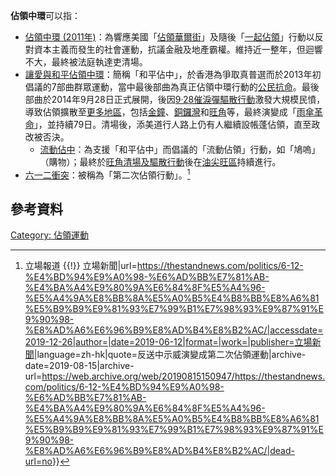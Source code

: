 {{NoteTA|1=zh-hant:佔中;zh-hans:占中;}}

'''佔領中環'''可以指：
*[[佔領中環_(2011年)|佔領中環 (2011年)]]：為響應美國「[[佔領華爾街|佔領華爾街]]」及隨後「[[佔領|一起佔領]]」行動以反對資本主義而發生的社會運動，抗議金融及地產霸權。維持近一整年，但迴響不大，最終被法庭執達吏清場。
*[[讓愛與和平佔領中環|讓愛與和平佔領中環]]：簡稱「和平佔中」，於香港為爭取真普選而於2013年初倡議的7部曲群眾運動，當中最後部曲為真正佔領中環行動的[[公民抗命|公民抗命]]。最後部曲於2014年9月28日正式展開，後因[[9·28催淚彈驅散行動|9·28催淚彈驅散行動]]激發大規模民憤，導致佔領擴散至[[雨傘革命佔領區|更多地區]]，包括[[金鐘|金鐘]]、[[銅鑼灣|銅鑼灣]]和[[旺角|旺角]]等，最終演變成「[[雨傘革命|雨傘革命]]」，並持續79日。清場後，添美道行人路上仍有人繼續設帳蓬佔領，直至政改被否決。
**[[流動佔中|流動佔中]]：為支援「和平佔中」而倡議的「流動佔領」行動，如「鳩嗚」（購物）；最終於[[旺角清場及驅散行動|旺角清場及驅散行動]]後在[[油尖旺區|油尖旺區]]持續進行。
*[[2019年6月12日香港佔領行動|六一二衝突]]：被稱為「第二次佔領行動」。<ref>{{Cite web|title=【6.12 佔領】「死火」「交通意外」 多車堵主要幹道癱瘓金鐘 警方譴責 {{!}} 立場報道 {{!}} 立場新聞|url=https://thestandnews.com/politics/6-12-%E4%BD%94%E9%A0%98-%E6%AD%BB%E7%81%AB-%E4%BA%A4%E9%80%9A%E6%84%8F%E5%A4%96-%E5%A4%9A%E8%BB%8A%E5%A0%B5%E4%B8%BB%E8%A6%81%E5%B9%B9%E9%81%93%E7%99%B1%E7%98%93%E9%87%91%E9%90%98-%E8%AD%A6%E6%96%B9%E8%AD%B4%E8%B2%AC/|accessdate=2019-12-26|author=|date=2019-06-12|format=|work=|publisher=[[立場新聞|立場新聞]]|language=zh-hk|quote=反送中示威演變成第二次佔領運動|archive-date=2019-08-15|archive-url=https://web.archive.org/web/20190815150947/https://thestandnews.com/politics/6-12-%E4%BD%94%E9%A0%98-%E6%AD%BB%E7%81%AB-%E4%BA%A4%E9%80%9A%E6%84%8F%E5%A4%96-%E5%A4%9A%E8%BB%8A%E5%A0%B5%E4%B8%BB%E8%A6%81%E5%B9%B9%E9%81%93%E7%99%B1%E7%98%93%E9%87%91%E9%90%98-%E8%AD%A6%E6%96%B9%E8%AD%B4%E8%B2%AC/|dead-url=no}}</ref>

==參考資料==

{{Reflist}}
{{disambig|Cat=四字消歧義}}
[[Category:_佔領運動|Category: 佔領運動]]